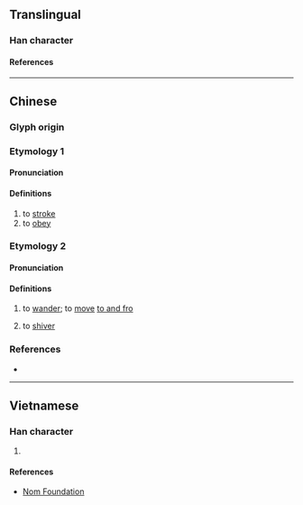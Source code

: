 {{character info}}
==Translingual==

===Han character===
{{Han char|rn=64|rad=手|as=09|sn=12|four=52064|canj=QHJU|ids=⿰扌盾}}

====References====
{{Han ref|kx=0442.050|dkj=12352|dj=0793.070|hdz=31920.100|uh=63D7}}

----

==Chinese==

===Glyph origin===
{{Han etym}}

===Etymology 1===
{{zh-forms}}

====Pronunciation====
{{zh-pron
|m=xún
|c=seon6,seon5,tan4,tang4
|mc=y
|oc=y
|cat=v
}}

====Definitions====
{{zh-hanzi}}

# to [[stroke]]
# to [[obey]]

===Etymology 2===
{{zh-forms}}

====Pronunciation====
{{zh-pron
|c=tan4
|cat=v
}}

====Definitions====
{{zh-hanzi}}

# {{lb|zh|Cantonese}} to [[wander]]; to [[move]] [[to and fro]]
#: {{zh-x|揗 嚟 揗 去|to pace around|C}}
# {{lb|zh|Cantonese}} to [[shiver]] {{attn|zh|please check}}

===References===
* {{R:yue:mfccd}}

----

==Vietnamese==

===Han character===
{{vi-readings|rs=手09|reading=tuần}}

# {{rfdef|vi|sort=手09}}

====References====
* [http://nomfoundation.org/common/nom_details.php?codepoint=63d7 Nom Foundation]